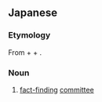 ==Japanese==
{{ja-kanjitab|じつ|じょう|ちょう|さ|い|いん|かい|yomi=o}}

===Etymology===
From {{l|ja|実情|tr=jitsujō||actual circumstances}} + {{l|ja|調査|tr=chōsa||investigate}} + {{l|ja|委員会|tr=iinkai||committee}}.

===Noun===
{{ja-noun|じつじょうちょうさ い.いんかい}}

# [[fact-finding]] [[committee]]